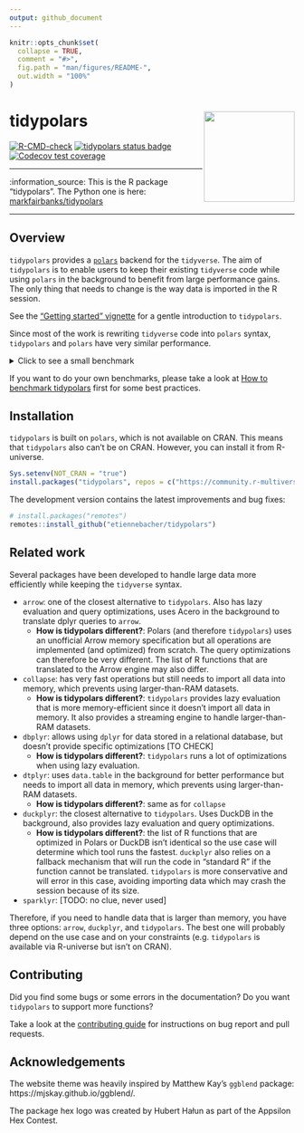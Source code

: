 ```yaml
---
output: github_document
---
```


```r
knitr::opts_chunk$set(
  collapse = TRUE,
  comment = "#>",
  fig.path = "man/figures/README-",
  out.width = "100%"
)
```

# tidypolars <a href="https://tidypolars.etiennebacher.com/"><img src="man/figures/logo.png" align="right" height="160" /></a>

<!-- badges: start -->
[![R-CMD-check](https://github.com/etiennebacher/tidypolars/actions/workflows/R-CMD-check.yml/badge.svg)](https://github.com/etiennebacher/tidypolars/actions/workflows/R-CMD-check.yml)
[![tidypolars status badge](https://etiennebacher.r-universe.dev/badges/tidypolars)](https://etiennebacher.r-universe.dev/tidypolars)
[![Codecov test coverage](https://codecov.io/gh/etiennebacher/tidypolars/branch/main/graph/badge.svg)](https://app.codecov.io/gh/etiennebacher/tidypolars?branch=main)
<!-- badges: end -->


---

:information_source: This is the R package "tidypolars". The Python one is here: [markfairbanks/tidypolars](https://github.com/markfairbanks/tidypolars)

---

<!-- * [Motivation](#motivation) -->
<!-- * [Installation](#installation) -->
<!-- * [Example](#example) -->
<!-- * [Contributing](#contributing) -->


## Overview

`tidypolars` provides a [`polars`](https://rpolars.github.io/) backend for the
`tidyverse`. The aim of `tidypolars` is to enable users to keep their existing
`tidyverse` code while using `polars` in the background to benefit from large
performance gains. The only thing that needs to change is the way data is
imported in the R session.

See the ["Getting started" vignette](https://tidypolars.etiennebacher.com/articles/tidypolars)
for a gentle introduction to `tidypolars`.

Since most of the work is rewriting `tidyverse` code into `polars` syntax,
`tidypolars` and `polars` have very similar performance.

<details>
<summary>Click to see a small benchmark</summary>

The main purpose of this benchmark is to show that `polars` and `tidypolars` are
close and to give an idea of the performance. For more thorough, representative
benchmarks about `polars`, take a look at [DuckDB benchmarks](https://duckdblabs.github.io/db-benchmark/) instead.

```r
# library(collapse, warn.conflicts = FALSE)
# library(dplyr, warn.conflicts = FALSE)
# library(dtplyr)
# library(polars)
# library(tidypolars)

# large_iris <- data.table::rbindlist(rep(list(iris), 100000))
# large_iris_pl <- as_polars_lf(large_iris)
# large_iris_dt <- lazy_dt(large_iris)

# format(nrow(large_iris), big.mark = ",")

# bench::mark(
#   polars = {
#     large_iris_pl$
#       select(c("Sepal.Length", "Sepal.Width", "Petal.Length", "Petal.Width"))$
#       with_columns(
#         pl$when(
#           (pl$col("Petal.Length") / pl$col("Petal.Width") > 3)
#         )$then(pl$lit("long"))$
#           otherwise(pl$lit("large"))$
#           alias("petal_type")
#       )$
#       filter(pl$col("Sepal.Length")$is_between(4.5, 5.5))$
#       collect()
#   },
#   tidypolars = {
#     large_iris_pl |>
#       select(starts_with(c("Sep", "Pet"))) |>
#       mutate(
#         petal_type = ifelse((Petal.Length / Petal.Width) > 3, "long", "large")
#       ) |>
#       filter(between(Sepal.Length, 4.5, 5.5)) |>
#       compute()
#   },
#   dplyr = {
#     large_iris |>
#       select(starts_with(c("Sep", "Pet"))) |>
#       mutate(
#         petal_type = ifelse((Petal.Length / Petal.Width) > 3, "long", "large")
#       ) |>
#       filter(between(Sepal.Length, 4.5, 5.5))
#   },
#   dtplyr = {
#     large_iris_dt |>
#       select(starts_with(c("Sep", "Pet"))) |>
#       mutate(
#         petal_type = ifelse((Petal.Length / Petal.Width) > 3, "long", "large")
#       ) |>
#       filter(between(Sepal.Length, 4.5, 5.5)) |>
#       as.data.frame()
#   },
#   collapse = {
#     large_iris |>
#       fselect(c("Sepal.Length", "Sepal.Width", "Petal.Length", "Petal.Width")) |>
#       fmutate(
#         petal_type = data.table::fifelse((Petal.Length / Petal.Width) > 3, "long", "large")
#       ) |>
#       fsubset(Sepal.Length >= 4.5 & Sepal.Length <= 5.5)
#   },
#   check = FALSE,
#   iterations = 40
# )

# NOTE: do NOT take the "mem_alloc" results into account.
# `bench::mark()` doesn't report the accurate memory usage for packages calling
# Rust code.
```
</details>

If you want to do your own benchmarks, please take a look at [How to benchmark tidypolars](https://tidypolars.etiennebacher.com/articles/how-to-benchmark) first for some best practices.


## Installation

`tidypolars` is built on `polars`, which is not available on CRAN. This means
that `tidypolars` also can't be on CRAN. However, you can install it from
R-universe.

```r
Sys.setenv(NOT_CRAN = "true")
install.packages("tidypolars", repos = c("https://community.r-multiverse.org", 'https://cloud.r-project.org'))
```

The development version contains the latest improvements and bug fixes:

```r
# install.packages("remotes")
remotes::install_github("etiennebacher/tidypolars")
```


## Related work

Several packages have been developed to handle large data more efficiently while keeping the `tidyverse` syntax.

* `arrow`: one of the closest alternative to `tidypolars`. Also has lazy evaluation and query optimizations, uses Acero in the background to translate dplyr queries to `arrow`.
  - **How is tidypolars different?**: Polars (and therefore `tidypolars`) uses an unofficial Arrow memory specification but all operations are implemented (and optimized) from scratch. The query optimizations can therefore be very different. The list of R functions that are translated to the Arrow engine may also differ.

* `collapse`: has very fast operations but still needs to import all data into memory, which prevents using larger-than-RAM datasets.
  - **How is tidypolars different?**: `tidypolars` provides lazy evaluation that is more memory-efficient since it doesn't import all data in memory. It also provides a streaming engine to handle larger-than-RAM datasets.

* `dbplyr`: allows using `dplyr` for data stored in a relational database, but doesn't provide specific optimizations [TO CHECK]
  - **How is tidypolars different?**: `tidypolars` runs a lot of optimizations when using lazy evaluation.

* `dtplyr`: uses `data.table` in the background for better performance but needs to import all data in memory, which prevents using larger-than-RAM datasets.
  - **How is tidypolars different?**: same as for `collapse`

* `duckplyr`: the closest alternative to `tidypolars`. Uses DuckDB in the background, also provides lazy evaluation and query optimizations.
  - **How is tidypolars different?**: the list of R functions that are optimized in Polars or DuckDB isn't identical so the use case will determine which tool runs the fastest. `duckplyr` also relies on a fallback mechanism that will run the code in "standard R" if the function cannot be translated. `tidypolars` is more conservative and will error in this case, avoiding importing data which may crash the session because of its size.

* `sparklyr`: [TODO: no clue, never used]


Therefore, if you need to handle data that is larger than memory, you have three options: `arrow`, `duckplyr`, and `tidypolars`.
The best one will probably depend on the use case and on your constraints (e.g. `tidypolars` is available via R-universe but isn't on CRAN).


## Contributing

Did you find some bugs or some errors in the documentation? Do you want
`tidypolars` to support more functions?

Take a look at the [contributing guide](https://tidypolars.etiennebacher.com/CONTRIBUTING.html) for instructions
on bug report and pull requests.


## Acknowledgements

The website theme was heavily inspired by Matthew Kay's `ggblend` package: https://mjskay.github.io/ggblend/.

The package hex logo was created by Hubert Hałun as part of the Appsilon Hex
Contest.
